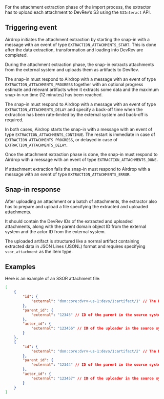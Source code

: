 For the attachment extraction phase of the import process, the extractor has to upload each attachment to DevRev’s S3
using the `S3Interact` API.

## Triggering event

Airdrop initiates the attachment extraction by starting the snap-in with a message with an event of type `EXTRACTION_ATTACHMENTS_START`.
This is done after the data extraction, transformation and loading into DevRev are completed.

During the attachment extraction phase,
the snap-in extracts attachments from the external system and uploads them as artifacts to DevRev.

The snap-in must respond to Airdrop with a message with an event of type `EXTRACTION_ATTACHMENTS_PROGRESS` together with an optional progress estimate and relevant artifacts
when it extracts some data and the maximum snap-in run time (12 minutes) has been reached.

The snap-in must respond to Airdrop with a message with an event of type `EXTRACTION_ATTACHMENTS_DELAY` and specify a back-off time
when the extraction has been rate-limited by the external system and back-off is required.

In both cases, Airdrop starts the snap-in with a message with an event of type `EXTRACTION_ATTACHMENTS_CONTINUE`.
The restart is immediate in case of `EXTRACTION_ATTACHMENTS_PROGRESS`, or delayed
in case of `EXTRACTION_ATTACHMENTS_DELAY`.

Once the attachment extraction phase is done, the snap-in must respond to Airdrop with a message with an event of type `EXTRACTION_ATTACHMENTS_DONE`.

If attachment extraction fails the snap-in must respond to Airdrop with a message with an event of type `EXTRACTION_ATTACHMENTS_ERROR`.

## Snap-in response

After uploading an attachment or a batch of attachments, the extractor also has to prepare and upload a file specifying
the extracted and uploaded attachments.

It should contain the DevRev IDs of the extracted and uploaded attachments, along with the parent domain object ID
from the external system and the actor ID from the external system.

The uploaded artifact is structured like a normal artifact containing extracted data in JSON Lines (JSONL) format and requires specifying `ssor_attachment` as the item type.

## Examples

Here is an example of an SSOR attachment file:
```json
[
	{
		"id": {
			"external": "don:core:dvrv-us-1:devo/1:artifact/1" // The DON of the uploaded artifact
		},
		"parent_id": {
			"external": "12345" // ID of the parent in the source system
		},
		"actor_id": {
			"external": "123456" // ID of the uploader in the source system
		}
	},
	{
		"id": {
			"external": "don:core:dvrv-us-1:devo/1:artifact/2" // The DON of the uploaded artifact
		},
		"parent_id": {
			"external": "12344" // ID of the parent in the source system
		},
		"actor_id": {
			"external": "123457" // ID of the uploader in the source system
		}
	}
]
```
